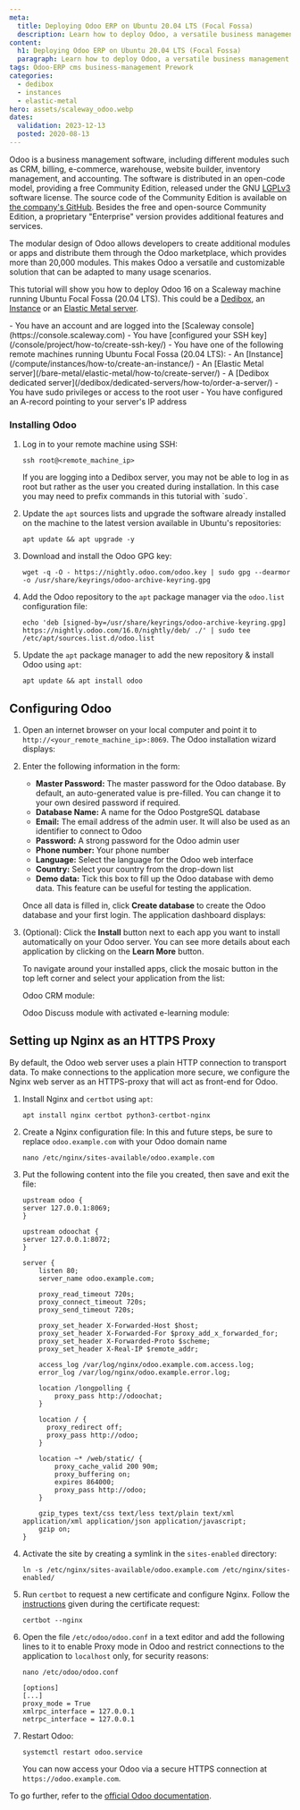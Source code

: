 ```yaml
---
meta:
  title: Deploying Odoo ERP on Ubuntu 20.04 LTS (Focal Fossa)
  description: Learn how to deploy Odoo, a versatile business management software on Ubuntu 20.04 LTS (Focal Fossa)
content:
  h1: Deploying Odoo ERP on Ubuntu 20.04 LTS (Focal Fossa)
  paragraph: Learn how to deploy Odoo, a versatile business management software on Ubuntu 20.04 LTS (Focal Fossa)
tags: Odoo-ERP cms business-management Prework
categories:
  - dedibox
  - instances
  - elastic-metal
hero: assets/scaleway_odoo.webp
dates:
  validation: 2023-12-13
  posted: 2020-08-13
---
```


Odoo is a business management software, including different modules such as CRM, billing, e-commerce, warehouse, website builder, inventory management, and accounting. The software is distributed in an open-code model, providing a free Community Edition, released under the GNU [LGPLv3](https://www.gnu.org/licenses/lgpl-3.0.en.html) software license. The source code of the Community Edition is available on [the company's GitHub](https://github.com/odoo/odoo). Besides the free and open-source Community Edition, a proprietary "Enterprise" version provides additional features and services.

The modular design of Odoo allows developers to create additional modules or apps and distribute them through the Odoo marketplace, which provides more than 20,000 modules. This makes Odoo a versatile and customizable solution that can be adapted to many usage scenarios.

This tutorial will show you how to deploy Odoo 16 on a Scaleway machine running Ubuntu Focal Fossa (20.04 LTS). This could be a [Dedibox](https://www.scaleway.com/en/dedibox/), an [Instance](https://www.scaleway.com/en/virtual-instances/) or an [Elastic Metal server](https://www.scaleway.com/en/elastic-metal/).

<Macro id="iam-requirements" />
 
<Message type="requirement">
  - You have an account and are logged into the [Scaleway console](https://console.scaleway.com)
  - You have [configured your SSH key](/console/project/how-to/create-ssh-key/)
  - You have one of the following remote machines running Ubuntu Focal Fossa (20.04 LTS):
    - An [Instance](/compute/instances/how-to/create-an-instance/)
    - An [Elastic Metal server](/bare-metal/elastic-metal/how-to/create-server/)
    - A [Dedibox dedicated server](/dedibox/dedicated-servers/how-to/order-a-server/)
  - You have sudo privileges or access to the root user
  - You have configured an A-record pointing to your server's IP address
</Message> 

### Installing Odoo

1. Log in to your remote machine using SSH:
    ```
    ssh root@<remote_machine_ip>
    ```

    <Message type="note">
      If you are logging into a Dedibox server, you may not be able to log in as root but rather as the user you created during installation. In this case you may need to prefix commands in this tutorial with `sudo`.
    </Message>
2. Update the `apt` sources lists and upgrade the software already installed on the machine to the latest version available in Ubuntu's repositories:
    ```
    apt update && apt upgrade -y
    ```
3. Download and install the Odoo GPG key:
    ```
    wget -q -O - https://nightly.odoo.com/odoo.key | sudo gpg --dearmor -o /usr/share/keyrings/odoo-archive-keyring.gpg
    ```
4. Add the Odoo repository to the `apt` package manager via the `odoo.list` configuration file:
    ```
    echo 'deb [signed-by=/usr/share/keyrings/odoo-archive-keyring.gpg] https://nightly.odoo.com/16.0/nightly/deb/ ./' | sudo tee /etc/apt/sources.list.d/odoo.list
    ```
5. Update the `apt` package manager to add the new repository & install Odoo using `apt`:
    ```
    apt update && apt install odoo
    ```

## Configuring Odoo

1. Open an internet browser on your local computer and point it to `http://<your_remote_machine_ip>:8069`. The Odoo installation wizard displays:
    <Lightbox src="scaleway-odoo14_install.webp" width="600" alt="" />
2. Enter the following information in the form:
    - **Master Password:** The master password for the Odoo database. By default, an auto-generated value is pre-filled. You can change it to your own desired password if required.
    - **Database Name:** A name for the Odoo PostgreSQL database
    - **Email:** The email address of the admin user. It will also be used as an identifier to connect to Odoo
    - **Password:** A strong password for the Odoo admin user
    - **Phone number:** Your phone number
    - **Language:** Select the language for the Odoo web interface
    - **Country:** Select your country from the drop-down list
    - **Demo data:** Tick this box to fill up the Odoo database with demo data. This feature can be useful for testing the application.

    Once all data is filled in, click **Create database** to create the Odoo database and your first login. The application dashboard displays:

    <Lightbox src="scaleway-odoo_app_dashboard.webp" width="900" alt="" />
3. (Optional): Click the **Install** button next to each app you want to install automatically on your Odoo server. You can see more details about each application by clicking on the **Learn More** button.

    To navigate around your installed apps, click the mosaic button in the top left corner and select your application from the list:

    <Lightbox src="scaleway-odoo_menu.webp" width="135" alt="" />

    Odoo CRM module:

    <Lightbox src="scaleway-odoo_crm.webp" width="900" alt="" />

    Odoo Discuss module with activated e-learning module:

    <Lightbox src="scaleway-odoo_discuss.webp" width="900" alt="" />

## Setting up Nginx as an HTTPS Proxy

By default, the Odoo web server uses a plain HTTP connection to transport data. To make connections to the application more secure, we configure the Nginx web server as an HTTPS-proxy that will act as front-end for Odoo.

1. Install Nginx and `certbot` using `apt`:
    ```
    apt install nginx certbot python3-certbot-nginx
    ```
2. Create a Nginx configuration file:
    <Message type="important">
      In this and future steps, be sure to replace `odoo.example.com` with your Odoo domain name
    </Message> 

    ```
    nano /etc/nginx/sites-available/odoo.example.com 
    ```

3. Put the following content into the file you created, then save and exit the file:
    ```
    upstream odoo {
    server 127.0.0.1:8069;
    }

    upstream odoochat {
    server 127.0.0.1:8072;
    }

    server {
        listen 80;
        server_name odoo.example.com;

        proxy_read_timeout 720s;
        proxy_connect_timeout 720s;
        proxy_send_timeout 720s;

        proxy_set_header X-Forwarded-Host $host;
        proxy_set_header X-Forwarded-For $proxy_add_x_forwarded_for;
        proxy_set_header X-Forwarded-Proto $scheme;
        proxy_set_header X-Real-IP $remote_addr;

        access_log /var/log/nginx/odoo.example.com.access.log;
        error_log /var/log/nginx/odoo.example.error.log;

        location /longpolling {
            proxy_pass http://odoochat;
        }

        location / {
          proxy_redirect off;
          proxy_pass http://odoo;
        }

        location ~* /web/static/ {
            proxy_cache_valid 200 90m;
            proxy_buffering on;
            expires 864000;
            proxy_pass http://odoo;
        }

        gzip_types text/css text/less text/plain text/xml application/xml application/json application/javascript;
        gzip on;
    }
    ```
4. Activate the site by creating a symlink in the `sites-enabled` directory:
    ```
    ln -s /etc/nginx/sites-available/odoo.example.com /etc/nginx/sites-enabled/
    ```
5. Run `certbot` to request a new certificate and configure Nginx. Follow the [instructions](/tutorials/configure-nginx-lets-encrypt/#installing-certbot-and-obtaining-a-certificate) given during the certificate request:
    ```
    certbot --nginx
    ```
6. Open the file `/etc/odoo/odoo.conf` in a text editor and add the following lines to it to enable Proxy mode in Odoo and restrict connections to the application to `localhost` only, for security reasons:
    ```
    nano /etc/odoo/odoo.conf
    ```

    ```
    [options]
    [...]
    proxy_mode = True
    xmlrpc_interface = 127.0.0.1
    netrpc_interface = 127.0.0.1
    ```
7. Restart Odoo:
    ```
    systemctl restart odoo.service
    ```

    You can now access your Odoo via a secure HTTPS connection at `https://odoo.example.com`.

To go further, refer to the [official Odoo documentation](https://www.odoo.com/documentation/master/applications.html).

